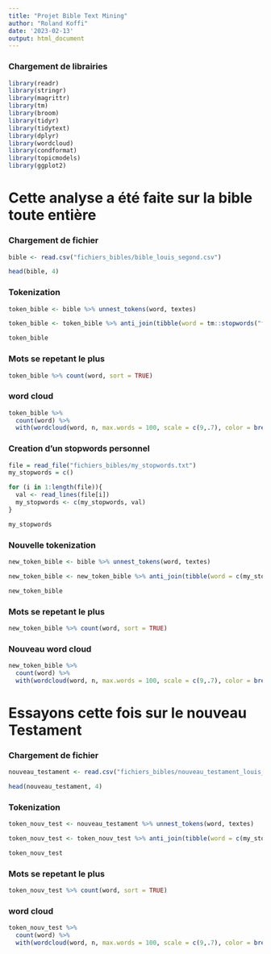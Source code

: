 ```yaml
---
title: "Projet Bible Text Mining"
author: "Roland Koffi"
date: '2023-02-13'
output: html_document
---
```


### Chargement de librairies

```r
library(readr)
library(stringr)
library(magrittr)
library(tm)
library(broom)
library(tidyr)
library(tidytext)
library(dplyr)
library(wordcloud)
library(condformat)
library(topicmodels)
library(ggplot2)
```


# Cette analyse a été faite sur la bible toute entière

### Chargement de fichier 

```r
bible <- read.csv("fichiers_bibles/bible_louis_segond.csv")

head(bible, 4)
```


### Tokenization

```r
token_bible <- bible %>% unnest_tokens(word, textes)

token_bible <- token_bible %>% anti_join(tibble(word = tm::stopwords("fr")))

token_bible
```

### Mots se repetant le plus 

```r
token_bible %>% count(word, sort = TRUE)
```

### word cloud

```r
token_bible %>%
  count(word) %>%
  with(wordcloud(word, n, max.words = 100, scale = c(9,.7), color = brewer.pal(8, "Dark2")))
```

### Creation d'un stopwords personnel

```r
file = read_file("fichiers_bibles/my_stopwords.txt")
my_stopwords = c()

for (i in 1:length(file)){
  val <- read_lines(file[i])
  my_stopwords <- c(my_stopwords, val)
}

my_stopwords
```

### Nouvelle tokenization

```r
new_token_bible <- bible %>% unnest_tokens(word, textes)

new_token_bible <- new_token_bible %>% anti_join(tibble(word = c(my_stopwords, tm::stopwords("fr"), "dit") ))

new_token_bible
```

### Mots se repetant le plus 

```r
new_token_bible %>% count(word, sort = TRUE)
```

### Nouveau word cloud

```r
new_token_bible %>%
  count(word) %>%
  with(wordcloud(word, n, max.words = 100, scale = c(9,.7), color = brewer.pal(8, "Dark2")))
```


# Essayons cette fois sur le nouveau Testament

### Chargement de fichier 

```r
nouveau_testament <- read.csv("fichiers_bibles/nouveau_testament_louis_segond.csv")

head(nouveau_testament, 4)
```


### Tokenization

```r
token_nouv_test <- nouveau_testament %>% unnest_tokens(word, textes)

token_nouv_test <- token_nouv_test %>% anti_join(tibble(word = c(my_stopwords, tm::stopwords("fr"), "dit", "celui") ))

token_nouv_test
```


### Mots se repetant le plus 

```r
token_nouv_test %>% count(word, sort = TRUE)
```

### word cloud

```r
token_nouv_test %>%
  count(word) %>%
  with(wordcloud(word, n, max.words = 100, scale = c(9,.7), color = brewer.pal(8, "Dark2")))
```













